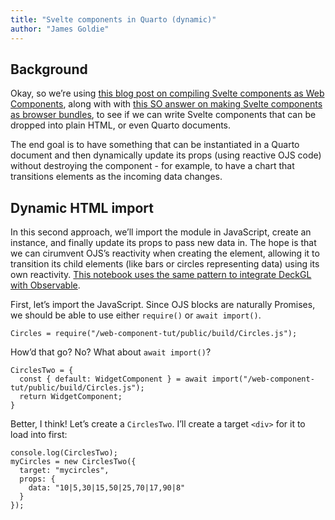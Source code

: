 ```yaml
---
title: "Svelte components in Quarto (dynamic)"
author: "James Goldie"
---
```


## Background

Okay, so we're using [this blog post on compiling Svelte components as Web Components](https://blog.logrocket.com/build-web-components-svelte), along with with [this SO answer on making Svelte components as browser bundles](https://stackoverflow.com/a/65522522/3246758), to see if we can write Svelte components that can be dropped into plain HTML, or even Quarto documents.

The end goal is to have something that can be instantiated in a Quarto document and then dynamically update its props (using reactive OJS code) without destroying the component - for example, to have a chart that transitions elements as the incoming data changes.

## Dynamic HTML import

In this second approach, we'll import the module in JavaScript, create an instance, and finally update its props to pass new data in. The hope is that we can cirumvent OJS's reactivity when creating the element, allowing it to transition its child elements (like bars or circles representing data) using its own reactivity. [This notebook uses the same pattern to integrate DeckGL with Observable](https://observablehq.com/@tmcw/using-mapbox-gl-js).

First, let's import the JavaScript. Since OJS blocks are naturally Promises, we should be able to use either `require()` or `await import()`.

```ojs
Circles = require("/web-component-tut/public/build/Circles.js");
```

How'd that go? No? What about `await import()`?

```ojs
CirclesTwo = {
  const { default: WidgetComponent } = await import("/web-component-tut/public/build/Circles.js");
  return WidgetComponent;
}
```

Better, I think! Let's create a `CirclesTwo`. I'll create a target `<div>` for it to load into first:

::: {#mycircles style="background-color: #222222;"}
:::

```ojs
console.log(CirclesTwo);
myCircles = new CirclesTwo({
  target: "mycircles",
  props: {
    data: "10|5,30|15,50|25,70|17,90|8"
  }
});
```